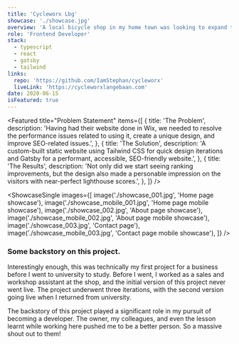 ```yaml
---
title: 'Cycleworx Lbg'
showcase: './showcase.jpg'
overview: 'A local bicycle shop in my home town was looking to expand their online exposure. Needing to express their skills and professionalism, we agreed on revamping their old website to a more modern look and feel that accurately reflects who they are—resulting in a fast and good-looking website.'
role: 'Frontend Developer'
stack:
  - typescript
  - react
  - gatsby
  - tailwind
links:
  repo: 'https://github.com/IamStephan/cycleworx'
  liveLink: 'https://cycleworxlangebaan.com'
date: 2020-06-15
isFeatured: true
---
```


<Featured
  title="Problem Statement"
  items={[
    {
      title: 'The Problem',
      description:
        'Having had their website done in Wix, we needed to resolve the performance issues related to using it, create a unique design, and improve SEO-related issues.',
    },
    {
      title: 'The Solution',
      description:
        'A custom-built static website using Tailwind CSS for quick design iterations and Gatsby for a performant, accessible, SEO-friendly website.',
    },
    {
      title: 'The Results',
      description:
        'Not only did we start seeing ranking improvements, but the design also made a personable impression on the visitors with near-perfect lighthouse scores.',
    },
  ]}
/>

<ShowcaseSingle
  images={[
    image('./showcase_001.jpg', 'Home page showcase'),
    image('./showcase_mobile_001.jpg', 'Home page mobile showcase'),
    image('./showcase_002.jpg', 'About page showcase'),
    image('./showcase_mobile_002.jpg', 'About page mobile showcase'),
    image('./showcase_003.jpg', 'Contact page'),
    image('./showcase_mobile_003.jpg', 'Contact page mobile showcase'),
  ]}
/>

<Column title="Concluding notes">

### Some backstory on this project.

Interestingly enough, this was technically my first project for
a business before I went to university to study. Before I went,
I worked as a sales and workshop assistant at the shop, and the
initial version of this project never went live. The project
underwent three iterations, with the second version going live
when I returned from university.

The backstory of this project played a significant role in my
pursuit of becoming a developer. The owner, my colleagues, and
even the lesson learnt while working here pushed me to be a
better person. So a massive shout out to them!

</Column>
